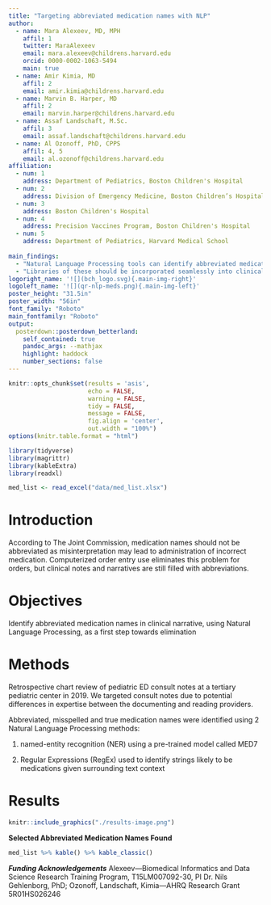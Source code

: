 ```yaml
---
title: "Targeting abbreviated medication names with NLP"
author:
  - name: Mara Alexeev, MD, MPH
    affil: 1
    twitter: MaraAlexeev
    email: mara.alexeev@childrens.harvard.edu
    orcid: 0000-0002-1063-5494
    main: true
  - name: Amir Kimia, MD
    affil: 2
    email: amir.kimia@childrens.harvard.edu
  - name: Marvin B. Harper, MD
    affil: 2
    email: marvin.harper@childrens.harvard.edu
  - name: Assaf Landschaft, M.Sc.
    affil: 3
    email: assaf.landschaft@childrens.harvard.edu
  - name: Al Ozonoff, PhD, CPPS
    affil: 4, 5
    email: al.ozonoff@childrens.harvard.edu
affiliation:
  - num: 1
    address: Department of Pediatrics, Boston Children's Hospital
  - num: 2
    address: Division of Emergency Medicine, Boston Children’s Hospital
  - num: 3
    address: Boston Children's Hospital
  - num: 4
    address: Precision Vaccines Program, Boston Children's Hospital
  - num: 5
    address: Department of Pediatrics, Harvard Medical School
    
main_findings:
  - "Natural Language Processing tools can identify abbreviated medication names."
  - "Libraries of these should be incorporated seamlessly into clinical documentation tools."
logoright_name: '![](bch_logo.svg){.main-img-right}'
logoleft_name: '![](qr-nlp-meds.png){.main-img-left}'
poster_height: "31.5in"
poster_width: "56in"
font_family: "Roboto"
main_fontfamily: "Roboto"
output: 
  posterdown::posterdown_betterland:
    self_contained: true
    pandoc_args: --mathjax
    highlight: haddock
    number_sections: false
---
```


```r
knitr::opts_chunk$set(results = 'asis',
                      echo = FALSE,
                      warning = FALSE,
                      tidy = FALSE,
                      message = FALSE,
                      fig.align = 'center',
                      out.width = "100%")
options(knitr.table.format = "html") 
```

```r
library(tidyverse)
library(magrittr)
library(kableExtra)
library(readxl)

med_list <- read_excel("data/med_list.xlsx")

```

# Introduction

According to The Joint Commission, medication names should not be abbreviated as misinterpretation may lead to administration of incorrect medication. Computerized order entry use eliminates this problem for orders, but clinical notes and narratives are still filled with abbreviations.

# Objectives

Identify abbreviated medication names in clinical narrative, using Natural Language Processing, as a first step towards elimination

# Methods

Retrospective chart review of pediatric ED consult notes at a tertiary pediatric center in 2019. We targeted consult notes due to potential differences in expertise between the documenting and reading providers.

Abbreviated, misspelled and true medication names were identified using 2 Natural Language Processing methods:

1)  named-entity recognition (NER) using a pre-trained model called MED7

2)  Regular Expressions (RegEx) used to identify strings likely to be medications given surrounding text context

# Results


```r
knitr::include_graphics("./results-image.png")
```



**Selected Abbreviated Medication Names Found**
```r

med_list %>% kable() %>% kable_classic()

```

***Funding Acknowledgements***
Alexeev---Biomedical Informatics and Data Science Research Training Program, T15LM007092-30, PI Dr. Nils Gehlenborg, PhD; Ozonoff, Landschaft, Kimia---AHRQ Research Grant 5R01HS026246
